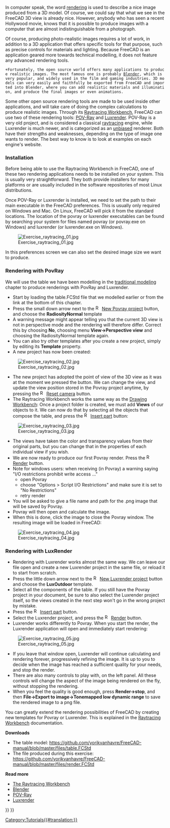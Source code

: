 <languages/>
<translate>

<!--T:29-->
{{Docnav
|[[Manual:Creating FEM analyses|Creating FEM analyses]]
|[[Manual:A gentle introduction|A gentle introduction]]
|[[Manual:Introduction|Manual start]]
|IconC=Crystal Clear manual.png
}}

</translate>
{{Manual:TOC}}
<translate>

<!--T:2-->
In computer speak, the word [https://en.wikipedia.org/wiki/Rendering_%28computer_graphics%29 rendering] is used to describe a nice image produced from a 3D model. Of course, we could say that what we see in the FreeCAD 3D view is already nice. However, anybody who has seen a recent Hollywood movie, knows that it is possible to produce images with a computer that are almost indistinguishable from a photograph.

<!--T:3-->
Of course, producing photo-realistic images requires a lot of work, in addition to a 3D application that offers specific tools for that purpose, such as precise controls for materials and lighting. Because FreeCAD is an application geared more towards technical modelling, it does not feature any advanced rendering tools.

<!--T:4-->
 +Fortunately, the open source world offers many applications to produce realistic images. The most famous one is probably [http://www.blender.org Blender], which is very popular, and widely used in the film and gaming industries. 3D models can very easily and faithfully be exported from FreeCAD and imported into Blender, where you can add realistic materials and illumination, and produce the final images or even animations.

<!--T:5-->
Some other open source rendering tools are made to be used inside other applications, and will take care of doing the complex calculations to produce realistic images. Through its [[Raytracing_Workbench|Raytracing Workbench]], FreeCAD can use two of these rendering tools: [https://en.wikipedia.org/wiki/POV-Ray POV-Ray] and [https://en.wikipedia.org/wiki/LuxRender Luxrender]. POV-Ray is a very old project, and is considered a classical [https://en.wikipedia.org/wiki/Ray_tracing_%28graphics%29 raytracing] engine, while Luxrender is much newer, and is categorized as an [https://en.wikipedia.org/wiki/Unbiased_rendering unbiased] renderer. Both have their strengths and weaknesses, depending on the type of image one wants to render. The best way to know is to look at examples on each engine's website.

=== Installation === <!--T:6-->

<!--T:7-->
Before being able to use the Raytracing Workbench in FreeCAD, one of these two rendering applications needs to be installed on your system. This is usually very straightforward. They both provide installers for many platforms or are usually included in the software repositories of most Linux distributions.

<!--T:8-->
Once POV-Ray or Luxrender is installed, we need to set the path to their main executable in the FreeCAD preferences. This is usually only required on Windows and Mac. On Linux, FreeCAD will pick it from the standard locations. The location of the povray or luxrender executables can be found by searching your system for files named povray (or povray.exe on Windows) and luxrender (or luxrender.exe on Windows).

<!--T:9-->
[[Image:Exercise_raytracing_01.jpg]]

<!--T:10-->
In this preferences screen we can also set the desired image size we want to produce.

=== Rendering with PovRay === <!--T:11-->

<!--T:12-->
We will use the table we have been modelling in the [[Manual:Traditional modeling, the CSG way|traditional modeling]] chapter to produce renderings with PovRay and Luxrender. 

<!--T:13-->
* Start by loading the table.FCStd file that we modelled earlier or from the link at the bottom of this chapter.
* Press the small down arrow next to the [[Image:Raytrace_New.svg|16px]] [[Raytracing_New|New Povray project]] button, and choose the '''RadiosityNormal''' template
* A warning message might appear telling you that the current 3D view is not in perspective mode and the rendering will therefore differ. Correct this by choosing '''No''', choosing menu '''View->Perspective view''' and choosing the RadiosityNormal template again.
* You can also try other templates after you create a new project, simply by editing its '''Template''' property.
* A new project has now been created:

<!--T:14-->
[[Image:Exercise_raytracing_02.jpg]]

<!--T:15-->
* The new project has adopted the point of view of the 3D view as it was at the moment we pressed the button. We can change the view, and update the view position stored in the Povray project anytime, by pressing the [[Image:Raytrace_ResetCamera.svg|16px]] [[Raytracing_ResetCamera|Reset camera]] button.
* The Raytracing Workbench works the same way as the [[Drawing_Workbench|Drawing Workbench]]: Once a project folder is created, we must add '''Views''' of our objects to it. We can now do that by selecting all the objects that compose the table, and press the [[Image:Raytrace_NewPartSegment.svg|16px]] [[Raytracing_InsertPart|Insert part]] button:

<!--T:16-->
[[Image:Exercise_raytracing_03.jpg]]

<!--T:17-->
* The views have taken the color and transparency values from their original parts, but you can change that in the properties of each individual view if you wish.
* We are now ready to produce our first Povray render. Press the [[Image:Raytrace_Render.svg|16px]] [[Raytracing_Render|Render]] button.
* Note for windows users: when receiving (in Povray) a warning saying "I/O restrictions prohibit write access ..."
** open Povray
** choose "Options > Script I/O Restrictions" and make sure it is set to "No Restrictions"
** retry render
* You will be asked to give a file name and path for the .png image that will be saved by Povray.
* Povray will then open and calculate the image.
* When this is done, click the image to close the Povray window. The resulting image will be loaded in FreeCAD:

<!--T:18-->
[[Image:Exercise_raytracing_04.jpg]]

=== Rendering with LuxRender === <!--T:19-->

<!--T:20-->
* Rendering with Luxrender works almost the same way. We can leave our file open and create a new Luxrender project in the same file, or reload it to start from scratch.
* Press the little down arrow next to the [[Image:Raytrace_Lux.svg|16px]] [[Raytracing_Lux|New Luxrender project]] button and choose the '''LuxOutdoor''' template.
* Select all the components of the table. If you still have the Povray project in your document, be sure to also select the Luxrender project itself, so the views created in the next step won't go in the wrong project by mistake.
* Press the [[Image:Raytrace_NewPartSegment.svg|16px]] [[Raytracing_InsertPart|Insert part]] button.
* Select the Luxrender project, and press the [[Image:Raytrace_Render.svg|16px]] [[Raytracing_Render|Render]] button.
* Luxrender works differently to Povray. When you start the render, the Luxrender application will open and immediately start rendering:

<!--T:21-->
[[Image:Exercise_raytracing_05.jpg]]

<!--T:22-->
* If you leave that window open, Luxrender will continue calculating and rendering forever, progressively refining the image. It is up to you to decide when the image has reached a sufficient quality for your needs, and stop the render.
* There are also many controls to play with, on the left panel. All these controls will change the aspect of the image being rendered on the fly, without stopping the rendering.
* When you feel the quality is good enough, press '''Render->stop''', and then '''File->Export to image->Tonemapped low dynamic range''' to save the rendered image to a png file.

<!--T:23-->
You can greatly extend the rendering possibilities of FreeCAD by creating new templates for Povray or Luxrender. This is explained in the [[Raytracing_Workbench|Raytracing Workbench]] documentation.

<!--T:24-->
'''Downloads'''

<!--T:25-->
* The table model: https://github.com/yorikvanhavre/FreeCAD-manual/blob/master/files/table.FCStd
* The file produced during this exercise: https://github.com/yorikvanhavre/FreeCAD-manual/blob/master/files/render.FCStd

<!--T:26-->
'''Read more'''

<!--T:27-->
* [[Raytracing_Workbench|The Raytracing Workbench]]
* [http://www.blender.org Blender]
* [http://www.povray.org POV-Ray]
* [http://www.luxrender.net Luxrender]


<!--T:30-->
{{Docnav
|[[Manual:Creating FEM analyses|Creating FEM analyses]]
|[[Manual:A gentle introduction|A gentle introduction]]
|[[Manual:Introduction|Manual start]]
|IconC=Crystal Clear manual.png
}}

</translate>
[[Category:Tutorials{{#translation:}}]]
{{Raytracing Tools navi{{#translation:}}}}
{{Userdocnavi{{#translation:}}}}